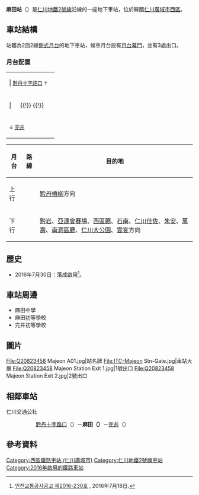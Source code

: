 {{NoteTA |G1=Railway |G2=Transport}}
{{about|南韓仁川的地鐵站|其他地區的同名車站|麻田站}}
{{Infobox station
|livery     = {{韓國鐵道路線色|IM|2}}
|name       = 麻田站
|eng_name   = Majeon
|other_name = 
|image      = Q20823458 Majeon Station Exit 3.jpg
|caption    = 3號出口
|hangul     = 마전역
|hanja      = 麻田驛
|rr         = Majeon-yeok
|mr         = Majŏn-yŏk
|code       = {{車站編號|#ED8B00|white|I204}}
|operator   = [[仁川交通公社|仁川交通公社]]
|lines      = {{韓國都市鐵道|I2}}
|address    = {{KOR}}[[仁川廣域市|仁川廣域市]][[西區_(仁川廣域市)|西區]]完井路68
|structure  = 地下車站
|platform   = [[側式月台|側式月台]]
|opened     = 2016年7月30日
|closed     = 
|passengers = 平均每日5,767人次
|pass_year  = 2021年
|adjacent   = {{Adjacent stations|system1=Seoul Metropolitan Subway
|line1=仁川2|left1=黔丹十字路口|right1=完井|note-left1={{車站編號|#ED8B00|white|I203}} 1.1km|note-mid1={{車站編號|#ED8B00|white|I204}}|note-right1=0.8km {{車站編號|#ED8B00|white|I205}}
}}
}}

'''麻田站'''（{{kor|諺=마전역|漢=麻田驛|羅=Majeon yeok|f=y}}）是[[仁川地鐵2號線|仁川地鐵2號線]]沿線的一座地下車站，位於韓國[[仁川廣域市|仁川廣域市]][[西區_(仁川廣域市)|西區]]{{link-ko|麻田洞 (仁川)|마전동 (인천)|麻田洞}}。

== 車站結構 ==
站體為2面2線[[側式月台|側式月台]]的地下車站，候車月台設有[[月台幕門|月台幕門]]，並有3處出口。

=== 月台配置 ===
{| style="text-align:center;"
|-
| | <small>[[黔丹十字路口站|黔丹十字路口]] ↑</small>
|-
| | <span style="color: #ffffff; background-color: {{韓國鐵道路線色|IM|2}};">下</span> {{!}} {{!}} <span style="color: #ffffff; background-color: {{韓國鐵道路線色|IM|2}};">上</span>
|-
| <small>↓ [[完井站|完井]]</small>
|}
{| class=wikitable
|-
!月台!!路線!!目的地
|-
!上行
| rowspan="2"|{{韓國都市鐵道|IC2}}
| [[黔丹梧柳站|黔丹梧柳]]方向
|-
!下行
| [[黔岩站|黔岩]]、[[亞運會賽場站|亞運會賽場]]、[[西區廳站|西區廳]]、[[石南站|石南]]、[[仁川佳佐站|仁川佳佐]]、[[朱安站|朱安]]、[[萬壽站_(仁川地鐵)|萬壽]]、[[南洞區廳站|南洞區廳]]、[[仁川大公園站|仁川大公園]]、[[雲宴站|雲宴]]方向
|}

== 歷史 ==
*2016年7月30日：落成啟用<ref>[http://www.incheon.go.kr/board/128/1939560 인천교통공사공고 제2016-230호] {{Wayback|url=http://www.incheon.go.kr/board/128/1939560 |date=20160818055929 }}, 2016年7月18日.</ref>。

== 車站周邊 ==
*麻田中學
*麻田初等學校
*完井初等學校

== 圖片 ==
<gallery>
File:Q20823458 Majeon A01.jpg|站名牌
File:ITC-Majeon Stn-Gate.jpg|車站大廳
File:Q20823458 Majeon Station Exit 1.jpg|1號出口
File:Q20823458 Majeon Station Exit 2.jpg|2號出口
</gallery>

== 相鄰車站 ==
;仁川交通公社
:{{韓國都市鐵道|I2}}
::[[黔丹十字路口站|黔丹十字路口]]（{{車站編號|#ED8B00|white|I203}}）－'''麻田（{{車站編號|#ED8B00|white|I204}}）'''－[[完井站|完井]]（{{車站編號|#ED8B00|white|I205}}）

== 參考資料 ==
{{reflist}}

{{仁川地鐵2號線}}
{{DEFAULTSORT:Majeon}}
[[Category:西區鐵路車站_(仁川廣域市)|Category:西區鐵路車站 (仁川廣域市)]]
[[Category:仁川地鐵2號線車站|Category:仁川地鐵2號線車站]]
[[Category:2016年啟用的鐵路車站|Category:2016年啟用的鐵路車站]]